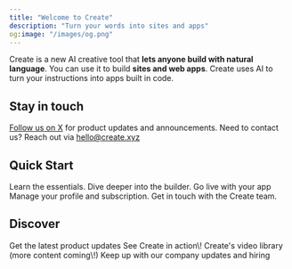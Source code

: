 ```yaml
---
title: "Welcome to Create"
description: "Turn your words into sites and apps"
og:image: "/images/og.png"
---
```


Create is a new AI creative tool that **lets anyone build with natural language**. You can use it to build **sites and web apps**. Create uses AI to turn your instructions into apps built in code.

## Stay in touch

[Follow us on X](https://x.com/create_xyz) for product updates and announcements. Need to contact us? Reach out via hello@create.xyz

## Quick Start

<CardGroup cols={3}>
  <Card title="Quickstart" icon="play" href="/essentials" img="/images/gradients/purple.png">
    Learn the essentials.
  </Card>
  <Card title="Builder" icon="screwdriver-wrench" href="/builder/overview" img="/images/gradients/bluegreen.png">
    Dive deeper into the builder.
  </Card>
  <Card title="Publish & Share" icon="rocket" href="/publish-and-share/publish" img="/images/gradients/orangepink.png">
    Go live with your app
  </Card>
  <Card title="Account" icon="user" href="/account/your-profile" img="/images/gradients/pink.png">
    Manage your profile and subscription.
  </Card>
  <Card title="Support" icon="headset" href="/support/help" img="/images/gradients/orange.png">
    Get in touch with the Create team.
  </Card>
</CardGroup>

## Discover

<CardGroup cols={2}>
  <Card title="X" icon="twitter" href="https://x.com/create_xyz">
    Get the latest product updates
  </Card>
  <Card title="TikTok" icon="sparkles" href="https://www.tiktok.com/@create_xyz%5C%5C" cta="See Create in action">
    See Create in action\!
  </Card>
  <Card title="YouTube" icon="video" href="https://www.youtube.com/@createdotxyz">
    Create's video library (more content coming\!)
  </Card>
  <Card title="LinkedIn" icon="people-group" href="https://www.linkedin.com/company/createxyz/">
    Keep up with our company updates and hiring
  </Card>
</CardGroup>